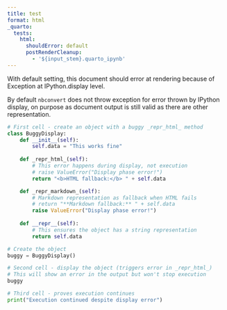 ```yaml
---
title: test
format: html
_quarto:
  tests:
    html:
      shouldError: default
      postRenderCleanup:
        - '${input_stem}.quarto_ipynb'
---
```


With default setting, this document should error at rendering because of Exception at IPython.display level. 

By default `nbconvert` does not throw exception for error thrown by IPython display, on purpose as document output is still valid as there are other representation. 

```python
# First cell - create an object with a buggy _repr_html_ method
class BuggyDisplay:
    def __init__(self):
        self.data = "This works fine"
    
    def _repr_html_(self):
        # This error happens during display, not execution
        # raise ValueError("Display phase error!")
        return "<b>HTML fallback:</b> " + self.data

    def _repr_markdown_(self):
        # Markdown representation as fallback when HTML fails
        # return "**Markdown fallback:** " + self.data
        raise ValueError("Display phase error!")
    
    def __repr__(self):
        # This ensures the object has a string representation
        return self.data

# Create the object
buggy = BuggyDisplay()
```

```python
# Second cell - display the object (triggers error in _repr_html_)
# This will show an error in the output but won't stop execution
buggy
```

```python
# Third cell - proves execution continues
print("Execution continued despite display error")
```